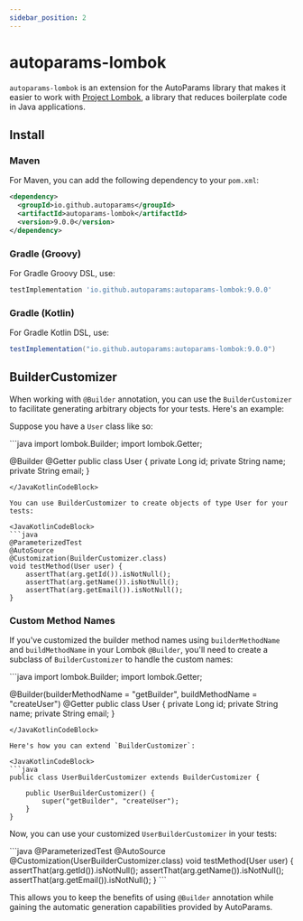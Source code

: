 ```yaml
---
sidebar_position: 2
---
```



# autoparams-lombok

`autoparams-lombok` is an extension for the AutoParams library that makes it easier to work with [Project Lombok](https://projectlombok.org/), a library that reduces boilerplate code in Java applications.

## Install

### Maven

For Maven, you can add the following dependency to your `pom.xml`:

```xml
<dependency>
  <groupId>io.github.autoparams</groupId>
  <artifactId>autoparams-lombok</artifactId>
  <version>9.0.0</version>
</dependency>
```

### Gradle (Groovy)

For Gradle Groovy DSL, use:

```gradle
testImplementation 'io.github.autoparams:autoparams-lombok:9.0.0'
```

### Gradle (Kotlin)

For Gradle Kotlin DSL, use:

```gradle
testImplementation("io.github.autoparams:autoparams-lombok:9.0.0")
```


## BuilderCustomizer

When working with `@Builder` annotation, you can use the `BuilderCustomizer` to facilitate generating arbitrary objects for your tests. Here's an example:

Suppose you have a `User` class like so:

<JavaKotlinCodeBlock>
```java
import lombok.Builder;
import lombok.Getter;

@Builder
@Getter
public class User {
    private Long id;
    private String name;
    private String email;
}
```
</JavaKotlinCodeBlock>

You can use BuilderCustomizer to create objects of type User for your tests:

<JavaKotlinCodeBlock>
```java
@ParameterizedTest
@AutoSource
@Customization(BuilderCustomizer.class)
void testMethod(User user) {
    assertThat(arg.getId()).isNotNull();
    assertThat(arg.getName()).isNotNull();
    assertThat(arg.getEmail()).isNotNull();
}
```
</JavaKotlinCodeBlock>

### Custom Method Names

If you've customized the builder method names using `builderMethodName` and `buildMethodName` in your Lombok `@Builder`, you'll need to create a subclass of `BuilderCustomizer` to handle the custom names:

<JavaKotlinCodeBlock>
```java
import lombok.Builder;
import lombok.Getter;

@Builder(builderMethodName = "getBuilder", buildMethodName = "createUser")
@Getter
public class User {
    private Long id;
    private String name;
    private String email;
}
```
</JavaKotlinCodeBlock>

Here's how you can extend `BuilderCustomizer`:

<JavaKotlinCodeBlock>
```java
public class UserBuilderCustomizer extends BuilderCustomizer {

    public UserBuilderCustomizer() {
        super("getBuilder", "createUser");
    }
}
```
</JavaKotlinCodeBlock>

Now, you can use your customized `UserBuilderCustomizer` in your tests:

<JavaKotlinCodeBlock>
```java
@ParameterizedTest
@AutoSource
@Customization(UserBuilderCustomizer.class)
void testMethod(User user) {
    assertThat(arg.getId()).isNotNull();
    assertThat(arg.getName()).isNotNull();
    assertThat(arg.getEmail()).isNotNull();
}
```
</JavaKotlinCodeBlock>

This allows you to keep the benefits of using `@Builder` annotation while gaining the automatic generation capabilities provided by AutoParams.